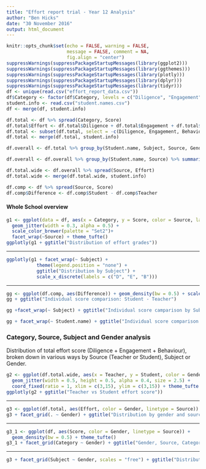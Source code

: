 ```yaml
---
title: "Effort report trial - Year 12 Analysis"
author: "Ben Hicks"
date: "30 November 2016"
output: html_document
---
```


```r
knitr::opts_chunk$set(echo = FALSE, warning = FALSE, 
                      message = FALSE, comment = NA, 
                      fig.align = "center")
suppressWarnings(suppressPackageStartupMessages(library(ggplot2)))
suppressWarnings(suppressPackageStartupMessages(library(ggthemes)))
suppressWarnings(suppressPackageStartupMessages(library(plotly)))
suppressWarnings(suppressPackageStartupMessages(library(dplyr)))
suppressWarnings(suppressPackageStartupMessages(library(tidyr)))
df <- unique(read.csv("effort_report_data.csv"))
df$Category <- factor(df$Category, levels = c("Diligence", "Engagement", "Behaviour"))
student.info <- read.csv("student.names.csv")
df <- merge(df, student.info)

df.total <- df %>% spread(Category, Score)
df.total$Effort <- df.total$Diligence + df.total$Engagement + df.total$Behaviour
df.total <- subset(df.total, select = -c(Diligence, Engagement, Behaviour))
df.total <- merge(df.total, student.info)

df.overall <- df.total %>% group_by(Student.name, Subject, Source, Gender) %>% summarise(Effort = mean(Effort))

df.overall <- df.overall %>% group_by(Student.name, Source) %>% summarise(Effort = mean(Effort))

df.total.wide <- df.overall %>% spread(Source, Effort)
df.total.wide <- merge(df.total.wide, student.info)

df.comp <- df %>% spread(Source, Score)
df.comp$Difference <- df.comp$Student - df.comp$Teacher
```

#### Whole School overview

``` r
g1 <- ggplot(data = df, aes(x = Category, y = Score, color = Source, label = Student.name)) + 
  geom_jitter(width = 0.3, alpha = 0.5) + 
  scale_color_brewer(palette = "Set2")+
  facet_wrap(~Source) + theme_tufte()
ggplotly(g1 + ggtitle("Distribution of effort grades"))
```

----

``` r
ggplotly(g1 + facet_wrap(~ Subject) + 
           theme(legend.position = "none") + 
           ggtitle("Distribution by Subject") + 
           scale_x_discrete(labels = c("D", "E", "B")))
```

----

``` r
gg <- ggplot(df.comp, aes(Difference)) + geom_density(bw = 0.5) + scale_y_continuous(labels = NULL) + theme_tufte()
gg + ggtitle("Individual score comparison: Student - Teacher")
```

``` r
gg +facet_wrap(~ Subject) + ggtitle("Individual score camparison by Subject: Student - Teacher")
```

``` r
gg + facet_wrap(~ Student.name) + ggtitle("Individual score comparison by Student: Student - Teacher")
```

### Category, Source, Subject and Gender analysis

Distribution of total effort score (Diligence + Engagement + Behaviour), broken down in various ways by Source (Teacher or Student), Subject or Gender.

``` r
g2 <- ggplot(df.total.wide, aes(x = Teacher, y = Student, color = Gender, label = Student.name)) + 
  geom_jitter(width = 0.5, height = 0.5, alpha = 0.4, size = 2.5) + 
  coord_fixed(ratio = 1, xlim = c(3,15), ylim = c(3,15)) + theme_tufte()
ggplotly(g2 + ggtitle("Teacher vs Student effort score"))
```

----

``` r
g3 <- ggplot(df.total, aes(Effort, color = Gender, linetype = Source)) + geom_density(bw = 0.5) + theme_tufte()
g3 + facet_grid(. ~ Gender) + ggtitle("Distribution by gender and source")
```

----

``` r
g3_1 <- ggplot(df, aes(Score, color = Gender, linetype = Source)) +
  geom_density(bw = 0.5) + theme_tufte()
g3_1 + facet_grid(Category ~ Gender) + ggtitle("Gender, Source, Category comparison") + ggtitle("Distribution by category, source and gender")
```

----

``` r
g3 + facet_grid(Subject ~ Gender, scales = "free") + ggtitle("Distribution by gender, source and subject")
```

